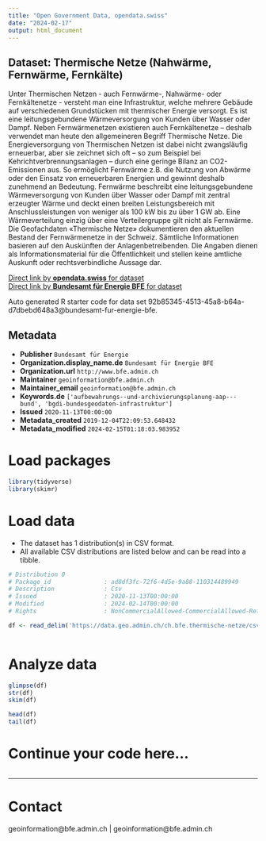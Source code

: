 ```yaml
---
title: "Open Government Data, opendata.swiss"
date: "2024-02-17"
output: html_document
---
```


## Dataset: Thermische Netze (Nahwärme, Fernwärme, Fernkälte)

Unter Thermischen Netzen - auch Fernwärme-, Nahwärme- oder Fernkältenetze - versteht man eine Infrastruktur, welche mehrere Gebäude auf verschiedenen Grundstücken mit thermischer Energie versorgt. Es ist eine leitungsgebundene Wärmeversorgung von Kunden über Wasser oder Dampf. Neben Fernwärmenetzen existieren auch Fernkältenetze – deshalb verwendet man heute den allgemeineren Begriff Thermische Netze. Die Energieversorgung von Thermischen Netzen ist dabei nicht zwangsläufig erneuerbar, aber sie zeichnet sich oft – so zum Beispiel bei Kehrichtverbrennungsanlagen – durch eine geringe Bilanz an CO2-Emissionen aus. So ermöglicht Fernwärme z.B. die Nutzung von Abwärme oder den Einsatz von erneuerbaren Energien und gewinnt deshalb zunehmend an Bedeutung. Fernwärme beschreibt eine leitungsgebundene Wärmeversorgung von Kunden über Wasser oder Dampf mit zentral erzeugter Wärme und deckt einen breiten Leistungsbereich mit Anschlussleistungen von weniger als 100 kW bis zu über 1 GW ab. Eine Wärmeverteilung einzig über eine Verteilergruppe gilt nicht als Fernwärme. Die Geofachdaten «Thermische Netze» dokumentieren den aktuellen Bestand der Fernwärmenetze in der Schweiz. Sämtliche Informationen basieren auf den Auskünften der Anlagenbetreibenden. Die Angaben dienen als Informationsmaterial für die Öffentlichkeit und stellen keine amtliche Auskunft oder rechtsverbindliche Aussage dar.

[Direct link by **opendata.swiss** for dataset](https://opendata.swiss/de/dataset/thermische-netze-nahwarme-fernwarme-fernkalte)<br>
[Direct link by **Bundesamt für Energie BFE** for dataset](https://www.bfe.admin.ch/thermische-netze)

Auto generated R starter code for data set 92b85345-4513-45a8-b64a-d7dbebd648a3@bundesamt-fur-energie-bfe.

## Metadata

- **Publisher** `Bundesamt für Energie`
- **Organization.display_name.de** `Bundesamt für Energie BFE`
- **Organization.url** `http://www.bfe.admin.ch`
- **Maintainer** `geoinformation@bfe.admin.ch`
- **Maintainer_email** `geoinformation@bfe.admin.ch`
- **Keywords.de** `['aufbewahrungs--und-archivierungsplanung-aap---bund', 'bgdi-bundesgeodaten-infrastruktur']`
- **Issued** `2020-11-13T00:00:00`
- **Metadata_created** `2019-12-04T22:09:53.648432`
- **Metadata_modified** `2024-02-15T01:18:03.983952`


# Load packages

```r

library(tidyverse)
library(skimr)

```

# Load data

-   The dataset has 1 distribution(s) in CSV format.
-   All available CSV distributions are listed below and can be read into a tibble.

```r

# Distribution 0
# Package_id               : ad8df3fc-72f6-4d5e-9a88-110314489949
# Description              : Csv
# Issued                   : 2020-11-13T00:00:00
# Modified                 : 2024-02-14T00:00:00
# Rights                   : NonCommercialAllowed-CommercialAllowed-ReferenceRequired

df <- read_delim('https://data.geo.admin.ch/ch.bfe.thermische-netze/csv/2056/ch.bfe.thermische-netze.zip')



```

# Analyze data

```r

glimpse(df)
str(df)
skim(df)

head(df)
tail(df)

```

# Continue your code here...

```r

```

------------------------------------------------------------------------

# Contact

geoinformation@bfe.admin.ch | geoinformation@bfe.admin.ch
